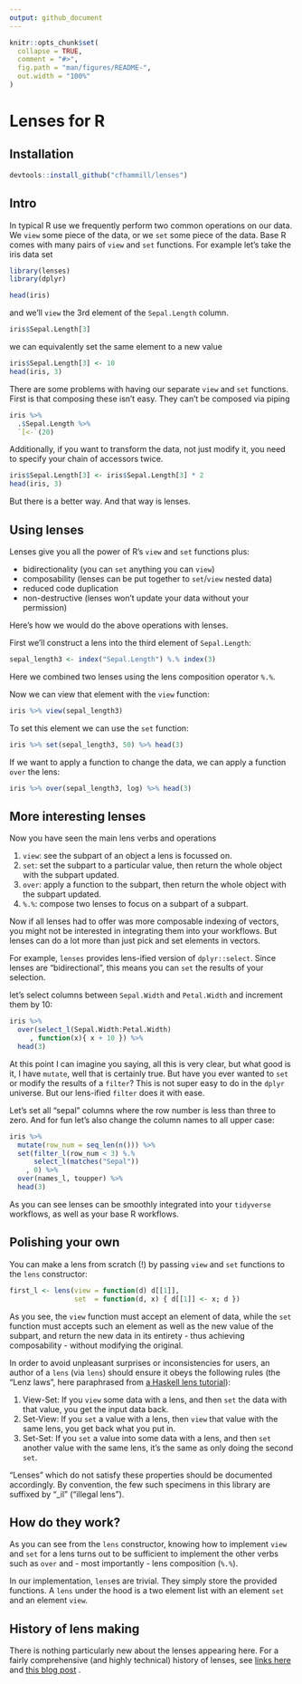 ```yaml
---
output: github_document
---
```


<!-- README.md is generated from README.Rmd. Please edit that file -->

```r
knitr::opts_chunk$set(
  collapse = TRUE,
  comment = "#>",
  fig.path = "man/figures/README-",
  out.width = "100%"
)
```

# Lenses for R

## Installation

```r
devtools::install_github("cfhammill/lenses")
```

## Intro

In typical R use we frequently perform two common operations on our data.
We `view` some piece of the data, or we `set` some piece of the data. Base
R comes with many pairs of `view` and `set` functions. For example let's
take the iris data set

```r
library(lenses)
library(dplyr)

head(iris)
```

and we'll `view` the 3rd element of the `Sepal.Length` column.

```r
iris$Sepal.Length[3]
```

we can equivalently set the same element to a new value

```r
iris$Sepal.Length[3] <- 10
head(iris, 3)
```

There are some problems with having our separate `view` and `set` functions.
First is that composing these isn't easy. They can't be composed via piping

```r
iris %>%
  .$Sepal.Length %>%
  `[<-`(20)
```

Additionally, if you want to transform the data, not just modify it, you need
to specify your chain of accessors twice.

```r
iris$Sepal.Length[3] <- iris$Sepal.Length[3] * 2
head(iris, 3)
```

But there is a better way. And that way is lenses.

## Using lenses

Lenses give you all the power of R's `view` and `set` functions plus:

- bidirectionality (you can `set` anything you can `view`)
- composability (lenses can be put together to `set`/`view` nested data)
- reduced code duplication
- non-destructive (lenses won't update your data without your permission)

Here's how we would do the above operations with lenses. 

First we'll construct a lens into the third element of `Sepal.Length`:

```r
sepal_length3 <- index("Sepal.Length") %.% index(3)
```

Here we combined two lenses using the lens composition operator `%.%`.

Now we can view that element with the `view` function:

```r
iris %>% view(sepal_length3)
```

To set this element we can use the `set` function:

```r
iris %>% set(sepal_length3, 50) %>% head(3)
```

If we want to apply a function to change the data, we
can apply a function `over` the lens:

```r
iris %>% over(sepal_length3, log) %>% head(3)
```

## More interesting lenses

Now you have seen the main lens verbs and operations

1. `view`: see the subpart of an object a lens is focussed on.
1. `set`: set the subpart to a particular value, then return the
  whole object with the subpart updated.
1. `over`: apply a function to the subpart, then return the 
  whole object with the subpart updated.
1. `%.%`: compose two lenses to focus on a subpart of a subpart.

Now if all lenses had to offer was more composable indexing of vectors, 
you  might not be interested in integrating them into your workflows. 
But lenses can do a lot more than just pick and set elements in vectors. 

For example, `lenses` provides lens-ified version of `dplyr::select`.
Since lenses are "bidirectional", this means you can `set` the results
of your selection.

let's select columns between `Sepal.Width` and `Petal.Width` and increment them by 10:

```r
iris %>%
  over(select_l(Sepal.Width:Petal.Width)
     , function(x){ x + 10 }) %>%
  head(3)
```

At this point I can imagine you saying, all this is very clear, but what good is it, 
I have `mutate`, well that is certainly true. But have you ever wanted to `set` 
or modify the results of a `filter`?  This is not super easy to do in the `dplyr` 
universe. But our lens-ified `filter` does it with ease.

Let's set all "sepal" columns where the row number is less than three to 
zero. And for fun let's also change the column names to all upper case:

```r
iris %>%
  mutate(row_num = seq_len(n())) %>%
  set(filter_l(row_num < 3) %.%
      select_l(matches("Sepal"))
    , 0) %>%
  over(names_l, toupper) %>%
  head(3)
```

As you can see lenses can be smoothly integrated into your `tidyverse`
workflows, as well as your base R workflows.

## Polishing your own

You can make a lens from scratch (!) by passing `view` and `set` functions to 
the `lens` constructor:

```r
first_l <- lens(view = function(d) d[[1]],
                set  = function(d, x) { d[[1]] <- x; d })
```

As you see, the `view` function must accept an element of data, while the `set`
function must accepts such an element as well as the new value of the subpart,
and return the new data in its entirety - thus achieving composability -
 without modifying the original.

In order to avoid unpleasant surprises or inconsistencies for users,
an author of a `lens` (via `lens`) should ensure it obeys the following
rules (the "Lenz laws", here paraphrased from [a Haskell lens tutorial](
www.schoolofhaskell.com/school/to-infinity-and-beyond/pick-of-the-week/a-little-lens-starter-tutorial)):

1. View-Set: If you `view` some data with a lens, and then
`set` the data with that value, you get the input data back.
2. Set-View: If you `set` a value with a lens,
then `view` that value with the same lens, you get back what you put in.
3. Set-Set: If you `set` a value into some data with a lens, and
then `set` another value with the same lens, it's the same as only
doing the second `set`.

"Lenses" which do not satisfy these properties should be documented accordingly.
By convention, the few such specimens in this library are suffixed by "_il" ("illegal lens").

## How do they work?

As you can see from the `lens` constructor, knowing how to implement `view` and `set`
for a lens turns out to be sufficient to implement the other verbs such as `over` and
- most importantly - lens composition (`%.%`). 

In our implementation, `lens`es are trivial. They simply store the provided
functions. A `lens` under the hood is a two element list with an 
element `set` and an element `view`.

## History of lens making

There is nothing particularly new about the lenses appearing here.
For a fairly comprehensive (and highly technical) history of lenses, see
[links here](https://github.com/ekmett/lens/wiki/History-of-Lenses) and
[this blog post](https://julesh.com/2018/08/16/lenses-for-philosophers/) .
